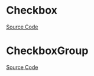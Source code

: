 
<Meta of={CheckboxStories} />

# Checkbox

<Description of={Checkbox} />

[Source Code](https://github.com/Mezzanine-UI/mezzanine/blob/main/packages/react/src/Checkbox/Checkbox.tsx)

<ArgsTable of={Checkbox} />

# CheckboxGroup

<Description of={CheckboxGroup} />

[Source Code](https://github.com/Mezzanine-UI/mezzanine/blob/main/packages/react/src/Checkbox/CheckboxGroup.tsx)

<ArgsTable of={CheckboxGroup} />
